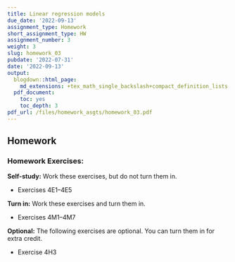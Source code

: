 ```yaml
---
title: Linear regression models
due_date: '2022-09-13'
assignment_type: Homework
short_assignment_type: HW
assignment_number: 3
weight: 3
slug: homework_03
pubdate: '2022-07-31'
date: '2022-09-13'
output:
  blogdown::html_page:
    md_extensions: +tex_math_single_backslash+compact_definition_lists
  pdf_document:
    toc: yes
    toc_depth: 3
pdf_url: /files/homework_asgts/homework_03.pdf
---
```

## Homework

### Homework Exercises:



**Self-study:** Work these exercises, but do not turn them in.

* Exercises 4E1--4E5

**Turn in:** Work these exercises and turn them in.

* Exercises 4M1--4M7

**Optional:** The following exercises are optional. You can turn them in for extra credit.

* Exercise 4H3

